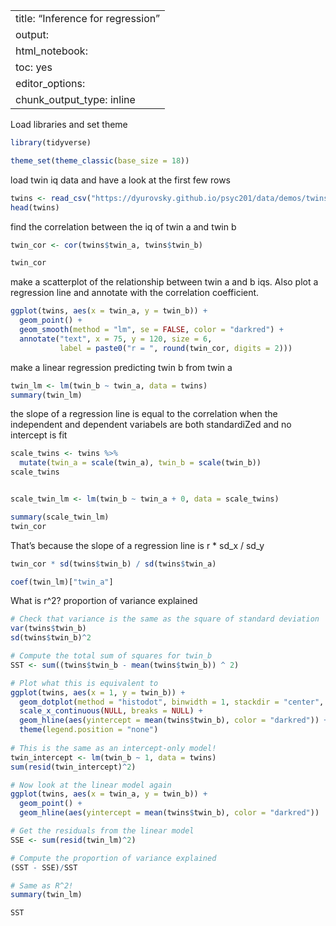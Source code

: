 
---
title: "Inference for regression"
output:
  html_notebook:
    toc: yes
editor_options: 
  chunk_output_type: inline
---


Load libraries and set theme
```r
library(tidyverse)

theme_set(theme_classic(base_size = 18))
```

load twin iq data and have a look at the first few rows
```r
twins <- read_csv("https://dyurovsky.github.io/psyc201/data/demos/twins.csv")
head(twins)
```

find the correlation between the iq of twin a and twin b
```r
twin_cor <- cor(twins$twin_a, twins$twin_b)

twin_cor
```

make a scatterplot of the relationship between twin a and b iqs. Also plot a regression line and annotate with the correlation coefficient.
```r
ggplot(twins, aes(x = twin_a, y = twin_b)) +
  geom_point() +
  geom_smooth(method = "lm", se = FALSE, color = "darkred") + 
  annotate("text", x = 75, y = 120, size = 6,
           label = paste0("r = ", round(twin_cor, digits = 2)))
```

make a linear regression predicting twin b from twin a
```r
twin_lm <- lm(twin_b ~ twin_a, data = twins)
summary(twin_lm)
```

the slope of a regression line is equal to the correlation when the independent and dependent variabels are both standardiZed and no intercept is fit
```r
scale_twins <- twins %>%
  mutate(twin_a = scale(twin_a), twin_b = scale(twin_b))
scale_twins


scale_twin_lm <- lm(twin_b ~ twin_a + 0, data = scale_twins)

summary(scale_twin_lm)
twin_cor
```

That's because the slope of a regression line is r * sd_x / sd_y
```r
twin_cor * sd(twins$twin_b) / sd(twins$twin_a) 

coef(twin_lm)["twin_a"]
```

What is r^2? proportion of variance explained
```r
# Check that variance is the same as the square of standard deviation
var(twins$twin_b)
sd(twins$twin_b)^2

# Compute the total sum of squares for twin_b
SST <- sum((twins$twin_b - mean(twins$twin_b)) ^ 2)

# Plot what this is equivalent to
ggplot(twins, aes(x = 1, y = twin_b)) + 
  geom_dotplot(method = "histodot", binwidth = 1, stackdir = "center", binaxis = "y") + 
  scale_x_continuous(NULL, breaks = NULL) +
  geom_hline(aes(yintercept = mean(twins$twin_b), color = "darkred")) + 
  theme(legend.position = "none")
  
# This is the same as an intercept-only model!
twin_intercept <- lm(twin_b ~ 1, data = twins)
sum(resid(twin_intercept)^2)

# Now look at the linear model again
ggplot(twins, aes(x = twin_a, y = twin_b)) +
  geom_point() +
  geom_hline(aes(yintercept = mean(twins$twin_b), color = "darkred"))  

# Get the residuals from the linear model
SSE <- sum(resid(twin_lm)^2)

# Compute the proportion of variance explained
(SST - SSE)/SST

# Same as R^2!
summary(twin_lm)

SST
```